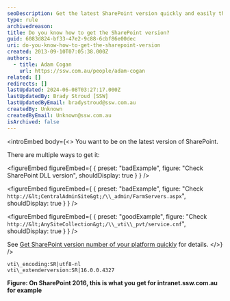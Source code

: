 ```yaml
---
seoDescription: Get the latest SharePoint version quickly and easily through a simple file check or URL query.
type: rule
archivedreason:
title: Do you know how to get the SharePoint version?
guid: 6083d824-bf33-47e2-9c88-6cbf86e00dec
uri: do-you-know-how-to-get-the-sharepoint-version
created: 2013-09-10T07:05:38.000Z
authors:
  - title: Adam Cogan
    url: https://ssw.com.au/people/adam-cogan
related: []
redirects: []
lastUpdated: 2024-06-08T03:27:17.000Z
lastUpdatedBy: Brady Stroud [SSW]
lastUpdatedByEmail: bradystroud@ssw.com.au
createdBy: Unknown
createdByEmail: Unknown@ssw.com.au
isArchived: false
---
```


<introEmbed
  body={<>
You want to be on the latest version of SharePoint.

There are multiple ways to get it:

<figureEmbed figureEmbed={ {
  preset: "badExample",
  figure: "Check SharePoint DLL version",
  shouldDisplay: true
} } />


<figureEmbed figureEmbed={ {
  preset: "badExample",
  figure: "Check `http://&lt;CentralAdminSite&gt;/\\_admin/FarmServers.aspx`",
  shouldDisplay: true
} } />


<figureEmbed figureEmbed={ {
  preset: "goodExample",
  figure: "Check `http://&lt;AnySiteCollection&gt;/\\_vti\\_pvt/service.cnf`",
  shouldDisplay: true
} } />


See [Get SharePoint version number of your platform quickly](https://jeremythake.com/get-sharepoint-version-number-of-your-platform-quickly-6d092d2d1aff) for details.
  </>}
/>
```dotnet
vti\_encoding:SR|utf8-nl
vti\_extenderversion:SR|16.0.0.4327
```

**Figure: On SharePoint 2016, this is what you get for intranet.ssw.com.au for example**
